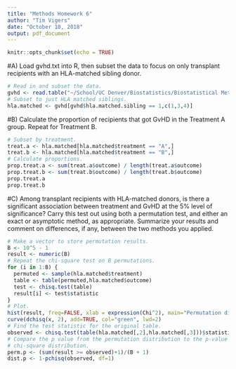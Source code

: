 ```yaml
---
title: "Methods Homework 6"
author: "Tim Vigers"
date: "October 10, 2018"
output: pdf_document
---
```


```r
knitr::opts_chunk$set(echo = TRUE)
```

#A) Load gvhd.txt into R, then subset the data to focus on only transplant recipients with an HLA-matched sibling donor.
```r
# Read in and subset the data.
gvhd <- read.table("~/School/UC Denver/Biostatistics/Biostatistical Methods 1/Homework 6/gvhd.txt", sep="",header = T)
# Subset to just HLA matched siblings.
hla.matched <- gvhd[gvhd$hla.matched.sibling == 1,c(1,3,4)]
```

#B) Calculate the proportion of recipients that got GvHD in the Treatment A group. Repeat for Treatment B.
```r
# Subset by treatment.
treat.a <- hla.matched[hla.matched$treatment == "A",]
treat.b <- hla.matched[hla.matched$treatment == "B",]
# Calculate proportions.
prop.treat.a <- sum(treat.a$outcome) / length(treat.a$outcome)
prop.treat.b <- sum(treat.b$outcome) / length(treat.b$outcome)
prop.treat.a
prop.treat.b
```

#C) Among transplant recipients with HLA-matched donors, is there a significant association between treatment and GvHD at the 5% level of significance? Carry this test out using both a permutation test, and either an exact or asymptotic method, as appropriate. Summarize your results and comment on differences, if any, between the two methods you applied.
```r
# Make a vector to store permutation results.
B <- 10^5 - 1
result <- numeric(B)
# Repeat the chi-square test on B permutations.
for (i in 1:B) {
  permuted <- sample(hla.matched$treatment)
  table <- table(permuted,hla.matched$outcome)
  test <- chisq.test(table)
  result[i] <- test$statistic
}
# Plot.
hist(result, freq=FALSE, xlab = expression(Chi^2), main="Permutation distribution for chi-square statistic")
curve(dchisq(x, 2), add=TRUE, col="green", lwd=2)
# Find the test statistic for the original table.
observed <- chisq.test(table(hla.matched[,2],hla.matched[,3]))$statistic
# Compare the p value from the permutation distribution to the p-value from the 
# chi-square distribution.
perm.p <- (sum(result >= observed)+1)/(B + 1)
dist.p <- 1-pchisq(observed, df=1)
```